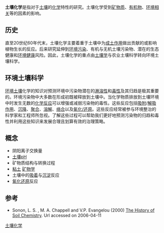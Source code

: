 {{nofootnotes|time=2011-07-11T09:37:31+00:00}}
'''土壤化学'''是指对于[[土壤|土壤]]的[[化学|化学]]特性的研究。土壤化学受到[[矿物质|矿物质]]、[[有机物|有机物]]、[[自然环境(生物物理学)|环境相关]]等的因素的影响。

==历史==
直至20世纪60年代末，土壤化学主要着重于土壤中为[[成土作用|成土作用]]做出贡献的或影响植物生长的反应。后来研究延伸到[[环境污染|环境污染]]、有机与无机土壤污染物、潜在的生态健康和[[环境健康|环境健康]]风险。因此，土壤化学的重点由[[土壤学|土壤学]]与农业土壤科学转向环境土壤科学。

==环境土壤科学==
[[环境土壤科学|环境土壤]]化学的知识对预测环境中污染物潜在的[[淋溶性|淋溶性]]和[[毒性|毒性]]及其归趋是极其重要的。环境污染物中大多数在形成初既被释放到土壤中。当化学物质排放到土壤环境中时发生无数的[[化学反应|化学反应]]可以增强或减弱污染物的毒性。这些反应包括[[吸附|吸附]]/[[解吸作用|解吸作用]]、[[沉降|沉降]]、[[聚合|聚合]]、[[溶解|溶解]]、[[络合|络合]]以及[[氧化还原|氧化/还原]]。这些反应经常被参与环境整治的科学家和工程师所忽视。了解这些过程可以帮助我们更好地预测污染物的归趋和毒性并利用这些知识来发展合理且划算有效的治理策略。

==概念==
*阴阳离子交换量
*[[土壤pH|土壤pH]]
*矿物质结构与转换过程
*[[粘土|粘土]] [[矿物学|矿物学]]
*土壤中的[[吸着|吸着]]与[[沉淀|沉淀]]反应
*[[氧化还原|氧化还原]]反应


==参考==
{{Reflist}}
* Sonon, L. S. , M. A. Chappell and V.P. Evangelou (2000) [https://web.archive.org/web/20060911195225/http://www.agron.iastate.edu/soilchemistry/History%20of%20Soil%20Chemistry.htm The History of Soil Chemistry]. Url accessed on 2006-04-11

{{土壤科学}}

[[Category:土壤化学|]]